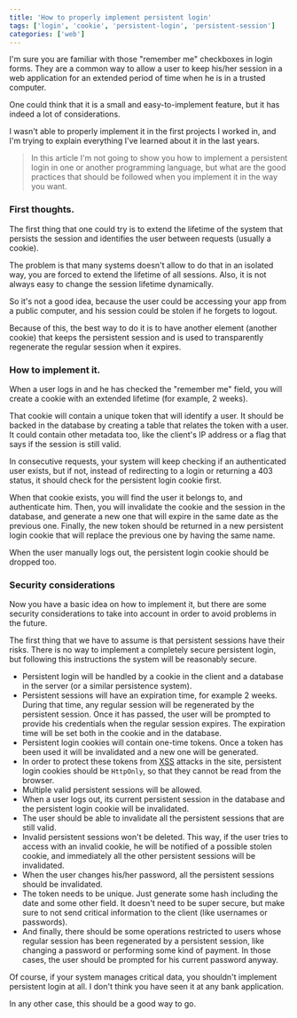 ```yaml
---
title: 'How to properly implement persistent login'
tags: ['login', 'cookie', 'persistent-login', 'persistent-session']
categories: ['web']
---
```


I'm sure you are familiar with those "remember me" checkboxes in login forms. They are a common way to allow a user to keep his/her session in a web application for an extended period of time when he is in a trusted computer.

One could think that it is a small and easy-to-implement feature, but it has indeed a lot of considerations.

I wasn't able to properly implement it in the first projects I worked in, and I'm trying to explain everything I've learned about it in the last years.

> In this article I'm not going to show you how to implement a persistent login in one or another programming language, but what are the good practices that should be followed when you implement it in the way you want.

### First thoughts.

The first thing that one could try is to extend the lifetime of the system that persists the session and identifies the user between requests (usually a cookie). 

The problem is that many systems doesn't allow to do that in an isolated way, you are forced to extend the lifetime of all sessions. Also, it is not always easy to change the session lifetime dynamically.

So it's not a good idea, because the user could be accessing your app from a public computer, and his session could be stolen if he forgets to logout. 

Because of this, the best way to do it is to have another element (another cookie) that keeps the persistent session and is used to transparently regenerate the regular session when it expires.

### How to implement it.

When a user logs in and he has checked the "remember me" field, you will create a cookie with an extended lifetime (for example, 2 weeks).

That cookie will contain a unique token that will identify a user. It should be backed in the database by creating a table that relates the token with a user. It could contain other metadata too, like the client's IP address or a flag that says if the session is still valid.

In consecutive requests, your system will keep checking if an authenticated user exists, but if not, instead of redirecting to a login or returning a 403 status, it should check for the persistent login cookie first.

When that cookie exists, you will find the user it belongs to, and authenticate him. Then, you will invalidate the cookie and the session in the database, and generate a new one that will expire in the same date as the previous one. Finally, the new token should be returned in a new persistent login cookie that will replace the previous one by having the same name.

When the user manually logs out, the persistent login cookie should be dropped too.

### Security considerations

Now you have a basic idea on how to implement it, but there are some security considerations to take into account in order to avoid problems in the future.

The first thing that we have to assume is that persistent sessions have their risks. There is no way to implement a completely secure persistent login, but following this instructions the system will be reasonably secure.

* Persistent login will be handled by a cookie in the client and a database in the server (or a similar persistence system).
* Persistent sessions will have an expiration time, for example 2 weeks. During that time, any regular session will be regenerated by the persistent session. Once it has passed, the user will be prompted to provide his credentials when the regular session expires. The expiration time will be set both in the cookie and in the database.
* Persistent login cookies will contain one-time tokens. Once a token has been used it will be invalidated and a new one will be generated.
* In order to protect these tokens from [XSS](https://en.wikipedia.org/wiki/Cross-site_scripting) attacks in the site, persistent login cookies should be `HttpOnly`, so that they cannot be read from the browser.
* Multiple valid persistent sessions will be allowed.
* When a user logs out, its current persistent session in the database and the persistent login cookie will be invalidated.
* The user should be able to invalidate all the persistent sessions that are still valid.
* Invalid persistent sessions won't be deleted. This way, if the user tries to access with an invalid cookie, he will be notified of a possible stolen cookie, and immediately all the other persistent sessions will be invalidated.
* When the user changes his/her password, all the persistent sessions should be invalidated.
* The token needs to be unique. Just generate some hash including the date and some other field. It doesn't need to be super secure, but make sure to not send critical information to the client (like usernames or passwords).
* And finally, there should be some operations restricted to users whose regular session has been regenerated by a persistent session, like changing a password or performing some kind of payment. In those cases, the user should be prompted for his current password anyway.

Of course, if your system manages critical data, you shouldn't implement persistent login at all. I don't think you have seen it at any bank application.

In any other case, this should be a good way to go.
